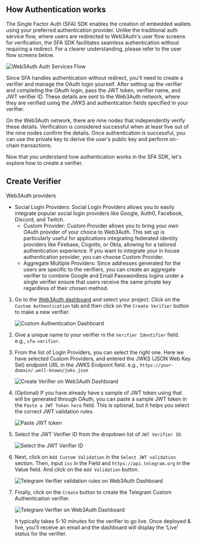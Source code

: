 ## How Authentication works

The Single Factor Auth (SFA) SDK enables the creation of embedded wallets using your preferred
authentication provider. Unlike the traditional auth service flow, where users are redirected to
Web3Auth's user flow screens for verification, the SFA SDK facilitates seamless authentication
without requiring a redirect. For a clearer understanding, please refer to the user flow screens
below.

![Web3Auth Auth Services Flow](/images/whitelabel/user-flow-screens.gif)

Since SFA handles authentication without redirect, you'll need to create a verifier and manage the
OAuth login yourself. After setting up the verifier and completing the OAuth login, pass the JWT
token, verifier name, and JWT verifier ID. These details are sent to the Web3Auth network, where
they are verified using the JWKS and authentication fields specified in your verifier.

On the Web3Auth network, there are nine nodes that independently verify these details. Verification
is considered successful when at least five out of the nine nodes confirm the details. Once
authentication is successful, you can use the private key to derive the user's public key and
perform on-chain transactions.

Now that you understand how authentication works in the SFA SDK, let's explore how to create a
verifier.

## Create Verifier

Web3Auth providers

- Social Login Providers: Social Login Providers allows you to easily integrate popular social login
  providers like Google, Auth0, Facebook, Discord, and Twitch.
  - Custom Provider: Custom Provider allows you to bring your own OAuth provider of your choice to
    Web3Auth. This set up is particularly useful for applications integrating federated identity
    providers like Firebase, Cognito, or Okta, allowing for a tailored authentication experience. If
    you want to integrate your in house authentication provider, you can choose Custom Provider.
  - Aggregate Multiple Providers: Since addresses generated for the users are specific to the
    verifiers, you can create an aggregate verifier to combine Google and Email Passwordless logins
    under a single verifier ensure that users receive the same private key regardless of their
    chosen method.

1. Go to the [Web3Auth dashboard](https://dashboard.web3auth.io) and select your project. Click on
   the `Custom Authentication` tab and then click on the `Create Verifier` button to make a new
   verifier.

   ![Custom Authentication Dashboard](/images/dashboard/custom-authentication.png)

1. Give a unique name to your verifier in the `Verifier Identifier` field. e.g., `sfa-verifier`.

1. From the list of Login Providers, you can select the right one. Here we have selected Custom
   Providers, and entered the JWKS (JSON Web Key Set) endpoint URL in the JWKS Endpoint field. e.g.,
   `https://your-domain/.well-known/jwks.json`

   ![Create Verifier on Web3Auth Dashboard](/images/dashboard/create-verifier-sfa.png)

1. (Optional) If you have already have s sample of JWT token using that will be generated through
   OAuth, you can paste a sample JWT token in the `Paste a JWT Token here` field. This is optional,
   but it helps you select the correct JWT validation rules.

   ![Paste JWT token](/images/dashboard/paste-jwt-token.png)

1. Select the JWT Verifier ID from the dropdown list of `JWT Verifier ID`.

   ![Select the JWT Verifier ID](/images/dashboard/telegram-verifier-sub.png)

1. Next, click on `Add Custom Validation` in the `Select JWT validation` section. Then, input `iss`
   in the Field and `https://api.telegram.org` in the Value field. And click on the `Add Validation`
   button.

   ![Telegram Verifier validation rules on Web3Auth Dashboard](/images/dashboard/telegram-verifier-validation.png)

1. Finally, click on the `Create` button to create the Telegram Custom Authentication verifier.

   ![Telegram Verifier on Web3Auth Dashboard](/images/dashboard/telegram-verifier-click-create.png)

   It typically takes 5-10 minutes for the verifier to go live. Once deployed & live, you'll receive
   an email and the dashboard will display the 'Live' status for the verifier.
